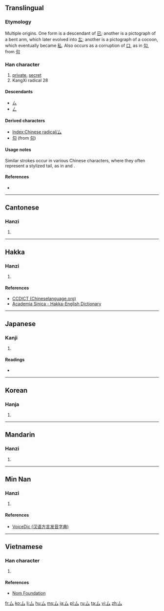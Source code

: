 {{also|マ|ㇺ|ム|ﾑ|ㄙ|私}}
==Translingual==
{{stroke order|type=animate}}
===Etymology===
Multiple origins. One form is a descendant of [[已]]; another is a pictograph of a bent arm, which later evolved into [[厷]]; another is a pictograph of a cocoon, which eventually became [[私]]. Also occurs as a corruption of [[口]], as in [[勾]], from [[句]]

{{Han etyl}}

===Han character===
{{Han char|rn=28|rad=厶|as=00|sn=2|four=2073<sub>0</sub>|canj=女戈 (VI), X女戈 (XVI)}}

# [[private]], [[secret]]
# KangXi radical 28

====Descendants====
*[[ㄙ]]
*[[ㄥ]]

====Derived characters====
* [[Index:Chinese radical/厶]]
* [[勾]] (from [[句]]) {{qualifier|as corruption of [[口]]}}

====Usage notes====
Similar strokes occur in various Chinese characters, where they often represent a stylized tail, as in {{term|离||beast|sc=Hani}} and {{term|鬼||demon|sc=Hani}}.

====References====
* {{Han ref|kx=0163.200|dkj=03057|dj=0371.250|hdz=10383.090|uh=53B6|ud=21430}}

----

==Cantonese==

===Hanzi===
{{yue-hanzi|jyut=[[mau5]], [[si1]]|y=mau5, si1}}

# {{defn|lang=yue|sort=厶00}}

----

==Hakka==

===Hanzi===
{{hak-hanzi|poj=sṳ|gd=se<sup>1</sup> [Meixian], sii<sup>1</sup>, meu<sup>1</sup> [Hailu], su<sup>1</sup> [Bao'an]|hpy=}}

# {{defn|lang=hak|sort=厶00}}

====References====
*[http://www.chinalanguage.com/dictionaries/?mode=view&view=chardict&query=%E5%8E%B6 CCDICT (Chineselanguage.org)]
*[http://minhakka.ling.sinica.edu.tw/bkg/hakyin/search.php?DETAIL=1&LIMIT=id=40660&dbname=su_tian_1&graph=2 Academia Sinica - Hakka-English Dictionary]

----

==Japanese==

===Kanji===
{{ja-kanji|grade=9|rs=厶00}}

# {{defn|lang=ja|sort=厶00}}

====Readings====
* {{ja-readings|on=[[し]] (shi), [[ぼう]] (bō), [[む]] (mu)|kun=[[ござる]] (gozaru)}}

----

==Korean==

===Hanja===
{{ko-hanja|hangeul=사|rv=sa|mr=sa}}

# {{defn|lang=ko|sort=厶00}}

----

==Mandarin==

===Hanzi===
{{cmn-hanzi|pin=[[sī]] ([[si1]]), [[mǒu]] ([[mou3]])|wg=ssu<sup>1</sup>}}

# {{defn|lang=cmn|sort=厶00}}

----

==Min Nan==

===Hanzi===
{{nan-hanzi|poj=|tlpa=mó (mo<sup>2</sup>), su (su<sup>1</sup>)|gd=mo<sup>3</sup>, sy<sup>1</sup>}}

# {{defn|lang=nan|sort=厶00}}

====References====
*[http://cn.voicedic.com/ VoiceDic (汉语方言发音字典)]

----

==Vietnamese==

===Han character===
{{vi-hantu|[[khư]]|rs=厶00}}

# {{defn|lang=vi|sort=厶00}}

====References====
*[http://nomfoundation.org/common/nom_details.php?codepoint=53b6 Nom Foundation]

[[Category:CJKV radicals| ]]

[[fr:厶]]
[[ko:厶]]
[[li:厶]]
[[hu:厶]]
[[ms:厶]]
[[ja:厶]]
[[pl:厶]]
[[ru:厶]]
[[ta:厶]]
[[vi:厶]]
[[zh:厶]]